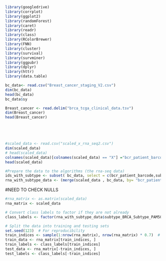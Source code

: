 
```r
library(googledrive)
library(corrplot)
library(ggplot2)
library(randomForest)
library(caret)
library(readr)
library(class)
library(RColorBrewer)
library(FNN)
library(cluster)
library(survival)
library(survminer)
library(ggpubr)
library(dplyr)
library(httr)
library(data.table)
```


```r
bc_data<- read.csv("Breast_cancer_staging_V2.csv")
dim(bc_data)
head(bc_data)
bc_data$sy

```
```r
Breast_cancer <- read.delim("brca_tcga_clinical_data.tsv")
dim(Breast_cancer)
head(Breast_cancer)
```
```r

```


```r
```


```r
```


```r
```



```r

#scaled_data <- read.csv("scaled_x_rna_seq2.csv")
dim(scaled_data)
# head(scaled_data)
colnames(scaled_data)[colnames(scaled_data) == "X"] ="bcr_patient_barcode"
head(scaled_data)
```



```r
#Prepare the data to the algorithms (the rna-seq data)
ids_with_subtype <- subset( bc_data, select = c(bcr_patient_barcode,subtype_BRCA_Subtype_PAM50))
rna_with_subtype_data <- (merge(scaled_data , bc_data, by= "bcr_patient_barcode"))

```

#NEED TO CHECK NULLS

```r

#rna_matrix <- as.matrix(scaled_data)
rna_matrix <- scaled_data

# Convert class labels to factor if they are not already
class_labels <- factor(rna_with_subtype_data$subtype_BRCA_Subtype_PAM50)

# Split the data into training and testing sets
set.seed(123)  # For reproducibility
train_indices <- sample(1:nrow(rna_matrix), nrow(rna_matrix) * 0.7)  # 70% for training
train_data <- rna_matrix[train_indices, ]
train_labels <- class_labels[train_indices]
test_data <- rna_matrix[-train_indices, ]
test_labels <- class_labels[-train_indices]

```




